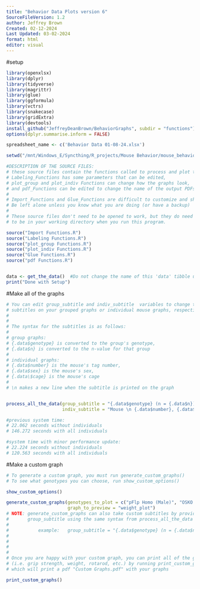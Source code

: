 ```yaml
---
title: "Behavior Data Plots version 6"
SourceFileVersion: 1.2
author: Jeffrey Brown
Created: 02-12-2024
Last Updated: 03-02-2024
format: html
editor: visual
---
```


#setup

```r
library(openxlsx) 
library(dplyr) 
library(tidyverse) 
library(magrittr) 
library(glue) 
library(ggformula) 
library(vctrs) 
library(snakecase) 
library(gridExtra)
library(devtools)
install_github("JeffreyDeanBrown/BehaviorGraphs", subdir = "functions")
options(dplyr.summarise.inform = FALSE)

spreadsheet_name <- c('Behavior Data 01-08-24.xlsx')

setwd("/mnt/Windows_E/Syncthing/R_projects/Mouse Behavior/mouse_behavior_graphs")

#DESCRIPTION OF THE SOURCE FILES: 
# these source files contain the functions called to process and plot the data 
# Labeling_Functions has some parameters that can be edited, 
# plot_group and plot_indiv Functions can change how the graphs look, 
# and pdf_Functions can be edited to change the name of the output PDFs. 
# 
# Import_Functions and Glue_Functions are difficult to customize and should 
# Be left alone unless you know what you are doing (or have a backup) 
# 
# These source files don't need to be opened to work, but they do need 
# to be in your working directory when you run this program.

source("Import Functions.R") 
source("Labeling Functions.R") 
source("plot_group Functions.R") 
source("plot_indiv Functions.R") 
source("Glue Functions.R") 
source("pdf Functions.R")


data <- get_the_data()  #Do not change the name of this 'data' tibble unless you also change Glue Functions.R
print("Done with Setup")
```

#Make all of the graphs

```r
# You can edit group_subtitle and indiv_subtitle  variables to change the
# subtitles on your grouped graphs or individual mouse graphs, respectively
# 
#
# The syntax for the subtitles is as follows:
#
# group graphs:
# {.data$genotype} is converted to the group's genotype, 
# {.data$n} is converted to the n-value for that group
#
# individual graphs:
# {.data$number} is the mouse's tag number,
# {.data$sex} is the mouse's sex,
# {.data\$cage} is the mouse's cage
# 
# \n makes a new line when the subtitle is printed on the graph


process_all_the_data(group_subtitle = "{.data$genotype} (n = {.data$n})",
                     indiv_subtitle = "Mouse \n {.data$number}, {.data$sex}, {.data$genotype}\n From cage: {.data$cage}")

#previous system time: 
# 22.062 seconds without individuals
# 146.272 seconds with all individuals

#system time with minor performance update:
# 22.224 seconds without individuals
# 120.563 seconds with all individuals
```

#Make a custom graph

```r
# To generate a custom graph, you must run generate_custom_graphs()
# To see what genotypes you can choose, run show_custom_options()

show_custom_options()

generate_custom_graphs(genotypes_to_plot = c("pFlp Homo (Male)", "OSKO Homo wSOD1M (Female)"),
                       graph_to_preview = "weight_plot")
# NOTE: generate_custom_graphs can also take custom subtitles by providing
#       group_subtitle using the same syntax from process_all_the_data
#
#           example:   group_subtitle = "{.data$genotype} (n = {.data$n})"
# 
#
#
#
# Once you are happy with your custom graph, you can print all of the graphs
# (i.e. grip strength, weight, rotarod, etc.) by running print_custom_graphs()
# which will print a pdf "Custom Graphs.pdf" with your graphs

print_custom_graphs()

```
